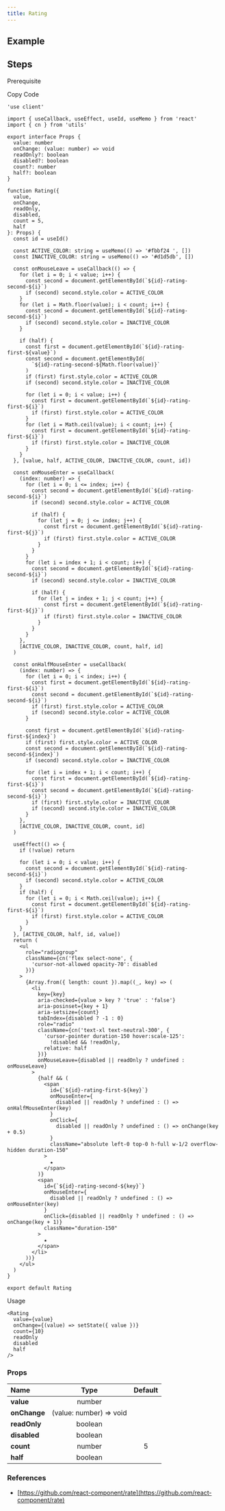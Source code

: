 ```yaml
---
title: Rating
---
```


## Example

<Storybook url="https://workshop.kidow.me/?path=/docs/components-rating-v1--docs" />

## Steps

<Steps>

<Step>Prerequisite</Step>

<Blocks>
  <LinkBlock icon="utils" name="cn" slug="/utils/cn" />
</Blocks>

<Step>Copy Code</Step>

```tsx title="components/Rating/index.tsx"
'use client'

import { useCallback, useEffect, useId, useMemo } from 'react'
import { cn } from 'utils'

export interface Props {
  value: number
  onChange: (value: number) => void
  readOnly?: boolean
  disabled?: boolean
  count?: number
  half?: boolean
}

function Rating({
  value,
  onChange,
  readOnly,
  disabled,
  count = 5,
  half
}: Props) {
  const id = useId()

  const ACTIVE_COLOR: string = useMemo(() => '#fbbf24 ', [])
  const INACTIVE_COLOR: string = useMemo(() => '#d1d5db', [])

  const onMouseLeave = useCallback(() => {
    for (let i = 0; i < value; i++) {
      const second = document.getElementById(`${id}-rating-second-${i}`)
      if (second) second.style.color = ACTIVE_COLOR
    }
    for (let i = Math.floor(value); i < count; i++) {
      const second = document.getElementById(`${id}-rating-second-${i}`)
      if (second) second.style.color = INACTIVE_COLOR
    }

    if (half) {
      const first = document.getElementById(`${id}-rating-first-${value}`)
      const second = document.getElementById(
        `${id}-rating-second-${Math.floor(value)}`
      )
      if (first) first.style.color = ACTIVE_COLOR
      if (second) second.style.color = INACTIVE_COLOR

      for (let i = 0; i < value; i++) {
        const first = document.getElementById(`${id}-rating-first-${i}`)
        if (first) first.style.color = ACTIVE_COLOR
      }
      for (let i = Math.ceil(value); i < count; i++) {
        const first = document.getElementById(`${id}-rating-first-${i}`)
        if (first) first.style.color = INACTIVE_COLOR
      }
    }
  }, [value, half, ACTIVE_COLOR, INACTIVE_COLOR, count, id])

  const onMouseEnter = useCallback(
    (index: number) => {
      for (let i = 0; i <= index; i++) {
        const second = document.getElementById(`${id}-rating-second-${i}`)
        if (second) second.style.color = ACTIVE_COLOR

        if (half) {
          for (let j = 0; j <= index; j++) {
            const first = document.getElementById(`${id}-rating-first-${j}`)
            if (first) first.style.color = ACTIVE_COLOR
          }
        }
      }
      for (let i = index + 1; i < count; i++) {
        const second = document.getElementById(`${id}-rating-second-${i}`)
        if (second) second.style.color = INACTIVE_COLOR

        if (half) {
          for (let j = index + 1; j < count; j++) {
            const first = document.getElementById(`${id}-rating-first-${j}`)
            if (first) first.style.color = INACTIVE_COLOR
          }
        }
      }
    },
    [ACTIVE_COLOR, INACTIVE_COLOR, count, half, id]
  )

  const onHalfMouseEnter = useCallback(
    (index: number) => {
      for (let i = 0; i < index; i++) {
        const first = document.getElementById(`${id}-rating-first-${i}`)
        const second = document.getElementById(`${id}-rating-second-${i}`)
        if (first) first.style.color = ACTIVE_COLOR
        if (second) second.style.color = ACTIVE_COLOR
      }

      const first = document.getElementById(`${id}-rating-first-${index}`)
      if (first) first.style.color = ACTIVE_COLOR
      const second = document.getElementById(`${id}-rating-second-${index}`)
      if (second) second.style.color = INACTIVE_COLOR

      for (let i = index + 1; i < count; i++) {
        const first = document.getElementById(`${id}-rating-first-${i}`)
        const second = document.getElementById(`${id}-rating-second-${i}`)
        if (first) first.style.color = INACTIVE_COLOR
        if (second) second.style.color = INACTIVE_COLOR
      }
    },
    [ACTIVE_COLOR, INACTIVE_COLOR, count, id]
  )

  useEffect(() => {
    if (!value) return

    for (let i = 0; i < value; i++) {
      const second = document.getElementById(`${id}-rating-second-${i}`)
      if (second) second.style.color = ACTIVE_COLOR
    }
    if (half) {
      for (let i = 0; i < Math.ceil(value); i++) {
        const first = document.getElementById(`${id}-rating-first-${i}`)
        if (first) first.style.color = ACTIVE_COLOR
      }
    }
  }, [ACTIVE_COLOR, half, id, value])
  return (
    <ul
      role="radiogroup"
      className={cn('flex select-none', {
        'cursor-not-allowed opacity-70': disabled
      })}
    >
      {Array.from({ length: count }).map((_, key) => (
        <li
          key={key}
          aria-checked={value > key ? 'true' : 'false'}
          aria-posinset={key + 1}
          aria-setsize={count}
          tabIndex={disabled ? -1 : 0}
          role="radio"
          className={cn('text-xl text-neutral-300', {
            'cursor-pointer duration-150 hover:scale-125':
              !disabled && !readOnly,
            relative: half
          })}
          onMouseLeave={disabled || readOnly ? undefined : onMouseLeave}
        >
          {half && (
            <span
              id={`${id}-rating-first-${key}`}
              onMouseEnter={
                disabled || readOnly ? undefined : () => onHalfMouseEnter(key)
              }
              onClick={
                disabled || readOnly ? undefined : () => onChange(key + 0.5)
              }
              className="absolute left-0 top-0 h-full w-1/2 overflow-hidden duration-150"
            >
              ★
            </span>
          )}
          <span
            id={`${id}-rating-second-${key}`}
            onMouseEnter={
              disabled || readOnly ? undefined : () => onMouseEnter(key)
            }
            onClick={disabled || readOnly ? undefined : () => onChange(key + 1)}
            className="duration-150"
          >
            ★
          </span>
        </li>
      ))}
    </ul>
  )
}

export default Rating
```

<Step>Usage</Step>

```tsx
<Rating
  value={value}
  onChange={(value) => setState({ value })}
  count={10}
  readOnly
  disabled
  half
/>
```

</Steps>

### Props

| Name                     |          Type           | Default |
| :----------------------- | :---------------------: | :-----: |
| **value**<Required />    |         number          |         |
| **onChange**<Required /> | (value: number) => void |         |
| **readOnly**             |         boolean         |         |
| **disabled**             |         boolean         |         |
| **count**                |         number          |    5    |
| **half**                 |         boolean         |         |

### References

- [https://github.com/react-component/rate](https://github.com/react-component/rate)
